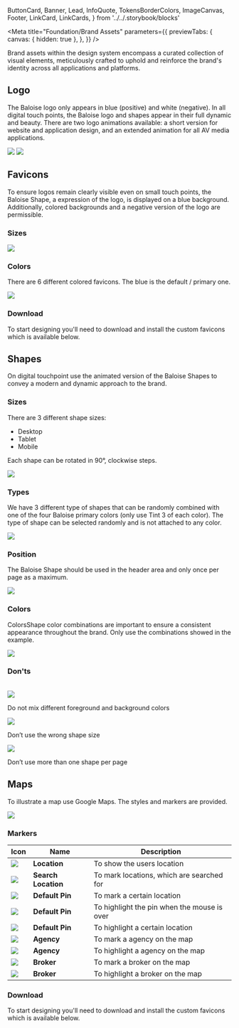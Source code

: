   ButtonCard,
  Banner,
  Lead,
  InfoQuote,
  TokensBorderColors,
  ImageCanvas,
  Footer,
  LinkCard,
  LinkCards,
} from '../../.storybook/blocks'

<Meta
  title="Foundation/Brand Assets"
  parameters={{
    previewTabs: {
      canvas: { hidden: true },
    },
  }}
/>

<Banner label="Brand Assets" section="Foundation" color="purple" puzzle />

<Lead>
  Brand assets within the design system encompass a curated collection of visual elements, meticulously crafted to
  uphold and reinforce the brand's identity across all applications and platforms.
</Lead>

## Logo

The Baloise logo only appears in blue (positive) and white (negative). In all digital touch points,
the Baloise logo and shapes appear in their full dynamic and beauty. There are two logo animations available:
a short version for website and application design, and an extended animation for all AV media applications.


<ImageCanvas>
  <img src={Logo1} />
  <img src={Logo2} />
</ImageCanvas>

## Favicons

To ensure logos remain clearly visible even on small touch points, the Baloise Shape, a expression of the logo,
is displayed on a blue background. Additionally, colored backgrounds and a negative version of the logo are permissible.


### Sizes

<ImageCanvas>
  <img src={FaviconSizes} />
</ImageCanvas>

### Colors

There are 6 different colored favicons. The blue is the default / primary one.

<ImageCanvas>
  <img src={FaviconColors} />
</ImageCanvas>

### Download

To start designing you'll need to download and install the custom favicons which is available below.

<ButtonCard label="favicons.zip" description="The favicons files" link="/assets/download/favicons.zip">
  <bal-icon name="download" size="medium" />
</ButtonCard>

## Shapes

On digital touchpoint use the animated version of the Baloise Shapes to convey a modern and dynamic approach to the brand.


### Sizes

There are 3 different shape sizes:

- Desktop
- Tablet
- Mobile

Each shape can be rotated in 90°, clockwise steps.

<ImageCanvas>
  <img src={ShapeSizes} />
</ImageCanvas>


### Types

We have 3 different type of shapes that can be randomly combined with one of the four Baloise primary colors (only
use Tint 3 of each color). The type of shape can be selected randomly and is not attached to any color.

<ImageCanvas>
  <img src={ShapeTypes} />
</ImageCanvas>


### Position

The Baloise Shape should be used in the header area and only once per page as a maximum.

<ImageCanvas size="large">
  <img src={ShapePosition} />
</ImageCanvas>


### Colors

ColorsShape color combinations are important to ensure a consistent appearance throughout the brand. Only use the
combinations showed in the example.

<ImageCanvas size="large">
  <img src={ShapeColors} />
</ImageCanvas>

### Don'ts


<br />
<div className="columns">
  <div className="column is-4">
    <img src={ShapeDoNot1} />
    <p>Do not mix different foreground and background colors</p>
  </div>
  <div className="column is-4">
    <img src={ShapeDoNot2} />
    <p>Don’t use the wrong shape size</p>
  </div>
  <div className="column is-4">
    <img src={ShapeDoNot3} />
    <p>Don’t use more than one shape per page</p>
  </div>
</div>

## Maps

To illustrate a map use Google Maps. The styles and markers are provided.


<img src={Maps} />

### Markers




<table>
  <thead>
    <tr>
      <th>Icon</th>
      <th>Name</th>
      <th>Description</th>
    </tr>
  </thead>
  <tbody>
    <tr>
      <td>
        <img src={MapsLocation} />
      </td>
      <td>
        <b>Location</b>
      </td>
      <td>To show the users location</td>
    </tr>
    <tr>
      <td>
        <img src={MapsSearchLocation} />
      </td>
      <td>
        <b>Search Location</b>
      </td>
      <td>To mark locations, which are searched for</td>
    </tr>
    <tr>
      <td>
        <img src={MapsDefault} />
      </td>
      <td>
        <b>Default Pin</b>
      </td>
      <td>To mark a certain location</td>
    </tr>
    <tr>
      <td>
        <img src={MapsDefaultHover} />
      </td>
      <td>
        <b>Default Pin</b>
      </td>
      <td>To highlight the pin when the mouse is over</td>
    </tr>
    <tr>
      <td>
        <img src={MapsDefaultActive} />
      </td>
      <td>
        <b>Default Pin</b>
      </td>
      <td>To highlight a certain location</td>
    </tr>
    <tr>
      <td>
        <img src={MapsAgency} />
      </td>
      <td>
        <b>Agency</b>
      </td>
      <td>To mark a agency on the map</td>
    </tr>
    <tr>
      <td>
        <img src={MapsAgencyActive} />
      </td>
      <td>
        <b>Agency</b>
      </td>
      <td>To highlight a agency on the map</td>
    </tr>
    <tr>
      <td>
        <img src={MapsBroker} />
      </td>
      <td>
        <b>Broker</b>
      </td>
      <td>To mark a broker on the map</td>
    </tr>
    <tr>
      <td>
        <img src={MapsBrokerActive} />
      </td>
      <td>
        <b>Broker</b>
      </td>
      <td>To highlight a broker on the map</td>
    </tr>
  </tbody>
</table>

### Download

To start designing you'll need to download and install the custom favicons which is available below.

<ButtonCard label="map-markers.zip" description="The map icons" link="/assets/download/map-markers.zip">
  <bal-icon name="download" size="medium" />
</ButtonCard>

<Footer>
  <LinkCards>
    <LinkCard
      pageTitle="Tokens/Overview"
      description="Design tokens serve as the definitive source for naming and storing design choices."
    />
    <LinkCard
      pageTitle={'Development/Assets'}
      description={'Guides for installing the font locally, favions and Google maps styles.'}
    />
  </LinkCards>
</Footer>
